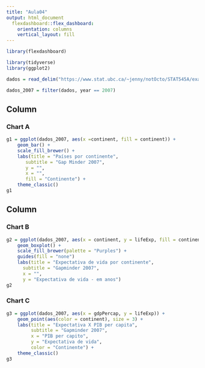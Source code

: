```yaml
---
title: "Aula04"
output: html_document
  flexdashboard::flex_dashboard:
    orientation: columns
    vertical_layout: fill
---
```


```r
library(flexdashboard)

library(tidyverse)
library(ggplot2)

dados = read_delim("https://www.stat.ubc.ca/~jenny/notOcto/STAT545A/examples/gapminder/data/gapminderDataFiveYear.txt")

dados_2007 = filter(dados, year == 2007)
```


Column {data-width=650}
-----------------------------------------------------------------------

### Chart A

```r
g1 = ggplot(dados_2007, aes(x =continent, fill = continent)) +
    geom_bar() +
    scale_fill_brewer() +
    labs(title = "Países por continente",
       subtitle = "Gap Minder 2007",
       y = "",
       x = "",
       fill = "Continente") +
    theme_classic()
g1
```

Column {data-width=350}
-----------------------------------------------------------------------

### Chart B

```r
g2 = ggplot(dados_2007, aes(x = continent, y = lifeExp, fill = continent)) +
    geom_boxplot() +
    scale_fill_brewer(palette = "Purples") +
    guides(fill = "none")
    labs(title = "Expectativa de vida por continente",
      subtitle = "Gapminder 2007",
      x = "",
      y = "Expectativa de vida - em anos")
g2
```


### Chart C

```r
g3 = ggplot(dados_2007, aes(x = gdpPercap, y = lifeExp)) +
    geom_point(aes(color = continent), size = 3) +
    labs(title = "Expectativa X PIB per capita",
         subtitle = "Gapminder 2007",
         x = "PIB per capito",
         y = "Expectativa de vida",
         color = "Continente") +
    theme_classic()
g3
```

